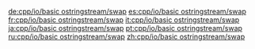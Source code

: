 {{include page|cpp/io/basic_stringstream/swap|basic_ostringstream}}

[[de:cpp/io/basic ostringstream/swap]]
[[es:cpp/io/basic ostringstream/swap]]
[[fr:cpp/io/basic ostringstream/swap]]
[[it:cpp/io/basic ostringstream/swap]]
[[ja:cpp/io/basic ostringstream/swap]]
[[pt:cpp/io/basic ostringstream/swap]]
[[ru:cpp/io/basic ostringstream/swap]]
[[zh:cpp/io/basic ostringstream/swap]]